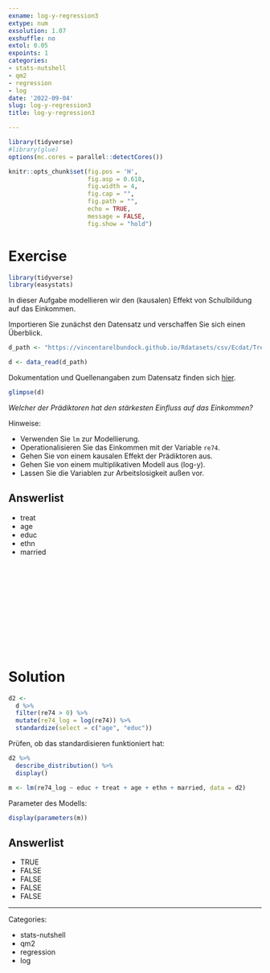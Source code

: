 ```yaml
---
exname: log-y-regression3
extype: num
exsolution: 1.07
exshuffle: no
extol: 0.05
expoints: 1
categories:
- stats-nutshell
- qm2
- regression
- log
date: '2022-09-04'
slug: log-y-regression3
title: log-y-regression3

---
```





```r
library(tidyverse)
#library(glue)
options(mc.cores = parallel::detectCores())

```


```r
knitr::opts_chunk$set(fig.pos = 'H',
                      fig.asp = 0.618,
                      fig.width = 4,
                      fig.cap = "", 
                      fig.path = "",
                      echo = TRUE,
                      message = FALSE,
                      fig.show = "hold")
```






# Exercise

```r
library(tidyverse)
library(easystats)
```


In dieser Aufgabe modellieren wir den (kausalen) Effekt von Schulbildung auf das Einkommen.


Importieren Sie zunächst den Datensatz und verschaffen Sie sich einen Überblick.

```r
d_path <- "https://vincentarelbundock.github.io/Rdatasets/csv/Ecdat/Treatment.csv"

d <- data_read(d_path)
```


Dokumentation und Quellenangaben zum Datensatz finden sich [hier](https://vincentarelbundock.github.io/Rdatasets/doc/Ecdat/Treatment.html).

```r
glimpse(d)
```

*Welcher der Prädiktoren hat den stärkesten Einfluss auf das Einkommen?*


Hinweise:

- Verwenden Sie `lm` zur Modellierung.
- Operationalisieren Sie das Einkommen mit der Variable `re74`.
- Gehen Sie von einem kausalen Effekt der Prädiktoren aus.
- Gehen Sie von einem multiplikativen Modell aus (log-y).
- Lassen Sie die Variablen zur Arbeitslosigkeit außen vor.



Answerlist
----------
* treat
* age
* educ
* ethn
* married






</br>
</br>
</br>
</br>
</br>
</br>
</br>
</br>
</br>
</br>

# Solution


```r
d2 <-
  d %>% 
  filter(re74 > 0) %>% 
  mutate(re74_log = log(re74)) %>% 
  standardize(select = c("age", "educ"))
```


Prüfen, ob das standardisieren funktioniert hat:

```r
d2 %>% 
  describe_distribution() %>% 
  display()
```



```r
m <- lm(re74_log ~ educ + treat + age + ethn + married, data = d2)
```

Parameter des Modells:

```r
display(parameters(m))
```

Answerlist
----------
* TRUE
* FALSE
* FALSE
* FALSE
* FALSE





---

Categories: 

- stats-nutshell
- qm2
- regression
- log


